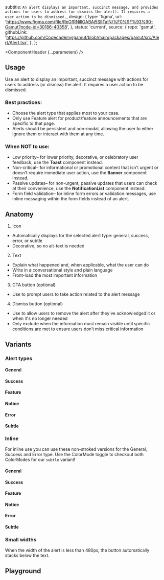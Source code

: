 


  subtitle: `An alert displays an important, succinct message, and provides actions for users to address (or dismiss the alert). It requires a user action to be dismissed.`,
  design: {
    type: 'figma',
    url: 'https://www.figma.com/file/ReGfRNillGABAj5SlITalN/%F0%9F%93%90-Gamut?node-id=30186-40358',
  },
  status: 'current',
  source: {
    repo: 'gamut',
    githubLink:
      'https://github.com/Codecademy/gamut/blob/main/packages/gamut/src/Alert/Alert.tsx',
  },
};

<Meta of={AlertStories} />

<ComponentHeader {...parameters} />

## Usage

Use an alert to display an important, succinct message with actions for users to address (or dismiss) the alert. It requires a user action to be dismissed.

### Best practices:

- Choose the alert type that applies most to your case.
- Only use Feature alert for product/feature announcements that are specific to that page.
- Alerts should be persistent and non-modal, allowing the user to either ignore them or interact with them at any time.

### When NOT to use:

- Low priority– for lower priority, decorative, or celebratory user feedback, use the **Toast** component instead.
- Non-critical– for informational or promotional content that isn't urgent or doesn't require immediate user action, use the **Banner** component instead.
- Passive updates– for non-urgent, passive updates that users can check at their convenience, use the **NotificationList** component instead.
- Form field validation– for inline form errors or validation messages, use inline messaging within the form fields instead of an alert.

## Anatomy

<ImageWrapper src="./molecules/alertAnatomy.png" alt="Alert Anatomy diagram" />

1. Icon

- Automatically displays for the selected alert type: general, success, error, or subtle
- Decorative, so no alt-text is needed

2. Text

- Explain what happened and, when applicable, what the user can do
- Write in a conversational style and plain language
- Front-load the most important information

3. CTA button (optional)

- Use to prompt users to take action related to the alert message

4. Dismiss button (optional)

- Use to allow users to remove the alert after they've acknowledged it or when it's no longer needed
- Only exclude when the information must remain visible until specific conditions are met to ensure users don’t miss critical information

## Variants

### Alert types

#### General

<Canvas of={AlertStories.General} />

#### Success

<Canvas of={AlertStories.Success} />

#### Feature

<Canvas of={AlertStories.Feature} />

#### Notice

<Canvas of={AlertStories.Notice} />

#### Error

<Canvas of={AlertStories.Error} />

#### Subtle

<Canvas of={AlertStories.Subtle} />

### Inline

For inline use you can use these non-stroked versions for the General, Success and Error type. Use the ColorMode toggle to checkout both ColorModes for our `subtle` variant!

#### General

<Canvas of={AlertStories.GeneralInline} />

#### Success

<Canvas of={AlertStories.SuccessInline} />

#### Feature

<Canvas of={AlertStories.FeatureInline} />

#### Notice

<Canvas of={AlertStories.NoticeInline} />

#### Error

<Canvas of={AlertStories.ErrorInline} />

#### Subtle

<Canvas of={AlertStories.SubtleInline} />

### Small widths

When the width of the alert is less than 480px, the button automatically stacks below the text.

<Canvas of={AlertStories.SmallWidth} />

## Playground

<Canvas sourceState="shown" of={AlertStories.General} />

<Controls />
